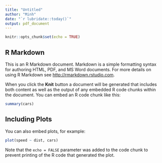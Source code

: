 ```yaml
---
title: "Untitled"
author: "Minh"
date: "`r lubridate::today()`"
output: pdf_document
---
```


```r
knitr::opts_chunk$set(echo = TRUE)
```

## R Markdown

This is an R Markdown document. Markdown is a simple formatting syntax for authoring HTML, PDF, and MS Word documents. For more details on using R Markdown see <http://rmarkdown.rstudio.com>.

When you click the **Knit** button a document will be generated that includes both content as well as the output of any embedded R code chunks within the document. You can embed an R code chunk like this:

```r
summary(cars)
```

## Including Plots

You can also embed plots, for example:

```r
plot(speed ~ dist, cars)
```

Note that the `echo = FALSE` parameter was added to the code chunk to prevent printing of the R code that generated the plot.
